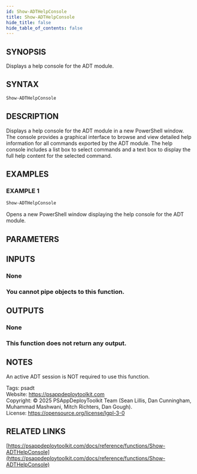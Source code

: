 ```yaml
---
id: Show-ADTHelpConsole
title: Show-ADTHelpConsole
hide_title: false
hide_table_of_contents: false
---
```


## SYNOPSIS

Displays a help console for the ADT module.

## SYNTAX

```powershell
Show-ADTHelpConsole
```

## DESCRIPTION

Displays a help console for the ADT module in a new PowerShell window.
The console provides a graphical interface to browse and view detailed help information for all commands exported by the ADT module.
The help console includes a list box to select commands and a text box to display the full help content for the selected command.

## EXAMPLES

### EXAMPLE 1

```powershell
Show-ADTHelpConsole
```

Opens a new PowerShell window displaying the help console for the ADT module.

## PARAMETERS

## INPUTS

### None

### You cannot pipe objects to this function.
## OUTPUTS

### None

### This function does not return any output.
## NOTES
An active ADT session is NOT required to use this function.

Tags: psadt<br />
Website: https://psappdeploytoolkit.com<br />
Copyright: © 2025 PSAppDeployToolkit Team (Sean Lillis, Dan Cunningham, Muhammad Mashwani, Mitch Richters, Dan Gough).<br />
License: https://opensource.org/license/lgpl-3-0

## RELATED LINKS

[https://psappdeploytoolkit.com/docs/reference/functions/Show-ADTHelpConsole](https://psappdeploytoolkit.com/docs/reference/functions/Show-ADTHelpConsole)
